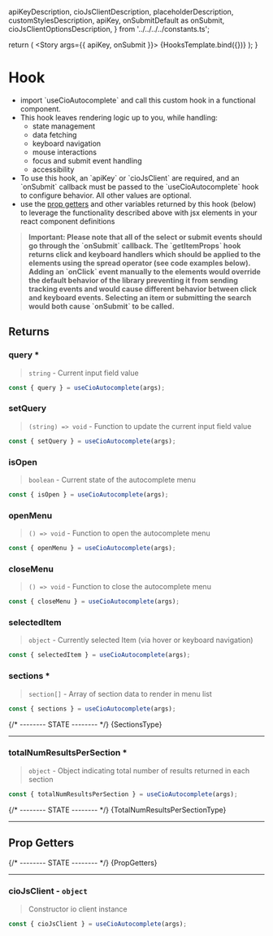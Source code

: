 
  apiKeyDescription,
  cioJsClientDescription,
  placeholderDescription,
  customStylesDescription,
  apiKey,
  onSubmitDefault as onSubmit,
  cioJsClientOptionsDescription,
} from '../../../../constants.ts';

<Meta of={HooksStories} name='Documentation' />

return (
  <Canvas>
    <Story args={{ apiKey, onSubmit }}>
      {HooksTemplate.bind({})}
    </Story>
  </Canvas>
  );
}

# Hook 
  - import \`useCioAutocomplete\` and call this custom hook in a functional component.
  - This hook leaves rendering logic up to you, while handling:
    - state management
    - data fetching
    - keyboard navigation
    - mouse interactions
    - focus and submit event handling
    - accessibility
- To use this hook, an \`apiKey\` or \`cioJsClient\` are required, and an \`onSubmit\` callback must be passed to the \`useCioAutocomplete\` hook to configure behavior. All other values are optional.
- use the <a href="https://kentcdodds.com/blog/how-to-give-rendering-control-to-users-with-prop-getters" target="__blank">prop getters</a> and other variables returned by this hook (below) to leverage the functionality described above with jsx elements in your react component definitions

> **Important: Please note that all of the select or submit events should go through the \`onSubmit\` callback. The \`getItemProps\` hook returns click and keyboard handlers which should be applied to the elements using the spread operator (see code examples below). Adding an \`onClick\` event manually to the elements would override the default behavior of the library preventing it from sending tracking events and would cause different behavior between click and keyboard events. Selecting an item or submitting the search would both cause \`onSubmit\` to be called.**


## Returns

### query \* 

> `string` - Current input field value

  ```jsx
  const { query } = useCioAutocomplete(args);
  ```

### setQuery 

> `(string) => void` - Function to update the current input field value 

  ```jsx
  const { setQuery } = useCioAutocomplete(args);
  ```

### isOpen 

> `boolean` - Current state of the autocomplete menu 

  ```jsx
  const { isOpen } = useCioAutocomplete(args);
  ```

### openMenu 

> `() => void` - Function to open the autocomplete menu 

  ```jsx
  const { openMenu } = useCioAutocomplete(args);
  ```

### closeMenu

> `() => void` - Function to close the autocomplete menu 

  ```jsx
  const { closeMenu } = useCioAutocomplete(args);
  ```

### selectedItem

> `object` - Currently selected Item (via hover or keyboard navigation) 

  ```jsx
  const { selectedItem } = useCioAutocomplete(args);
  ```

### sections \* 

> `section[]` - Array of section data to render in menu list 

  ```jsx
  const { sections } = useCioAutocomplete(args);
  ```

{/* -------- STATE -------- */}
<Markdown>{SectionsType}</Markdown>
<hr />

### totalNumResultsPerSection \*

> `object` - Object indicating total number of results returned in each section 

  ```jsx
  const { totalNumResultsPerSection } = useCioAutocomplete(args);
  ```

{/* -------- STATE -------- */}
<Markdown>{TotalNumResultsPerSectionType}</Markdown>
<hr />

## Prop Getters

{/* -------- STATE -------- */}
<Markdown>{PropGetters}</Markdown>
<hr />

### cioJsClient - `object`

> Constructor io client instance 

  ```jsx
  const { cioJsClient } = useCioAutocomplete(args);
  ```
